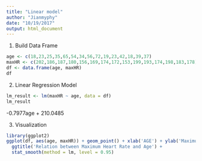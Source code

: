 ```yaml
---
title: "Linear model"
author: "Jianmyphy"
date: "10/19/2017"
output: html_document
---
```


1. Build Data Frame
```r
age <- c(18,23,25,35,65,54,34,56,72,19,23,42,18,39,37)
maxHR <- c(202,186,187,180,156,169,174,172,153,199,193,174,198,183,178)
df <- data.frame(age, maxHR)
df
```

2. Linear Regression Model
```r
lm_result <- lm(maxHR ~ age, data = df)
lm_result
```
-0.7977age + 210.0485

3. Visualization
```r
library(ggplot2)
ggplot(df, aes(age, maxHR)) + geom_point() + xlab('AGE') + ylab('Maximum Heart Rate') + 
  ggtitle('Relation between Maximum Heart Rate and Age') + 
  stat_smooth(method = lm, level = 0.95)

```
